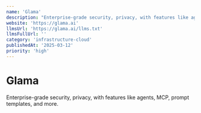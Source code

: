 ```yaml
---
name: 'Glama'
description: "Enterprise-grade security, privacy, with features like agents, MCP, prompt templates, and more."
website: 'https://glama.ai'
llmsUrl: 'https://glama.ai/llms.txt'
llmsFullUrl: ''
category: 'infrastructure-cloud'
publishedAt: '2025-03-12'
priority: 'high'
---
```


# Glama

Enterprise-grade security, privacy, with features like agents, MCP, prompt templates, and more.
